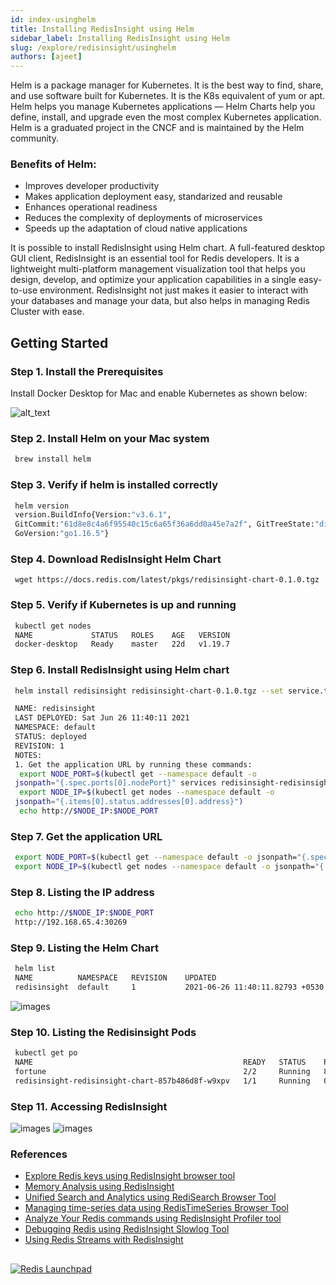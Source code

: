 ```yaml
---
id: index-usinghelm
title: Installing RedisInsight using Helm 
sidebar_label: Installing RedisInsight using Helm
slug: /explore/redisinsight/usinghelm
authors: [ajeet]
---
```




Helm is a package manager for Kubernetes. It is the best way to find, share, and use software built for Kubernetes. It is the K8s equivalent of yum or apt.
Helm helps you manage Kubernetes applications — Helm Charts help you define, install, and upgrade even the most complex Kubernetes application. Helm is a graduated project in the CNCF and is maintained by the Helm community.

### Benefits of Helm:

- Improves developer productivity
- Makes application deployment easy, standarized and reusable
- Enhances operational readiness
- Reduces the complexity of deployments of microservices
- Speeds up the adaptation of cloud native applications

It is possible to install RedisInsight using Helm chart. A full-featured desktop GUI client, RedisInsight is an essential tool for Redis developers. It is a lightweight multi-platform management visualization tool that helps you design, develop, and optimize your application capabilities in a single easy-to-use environment. RedisInsight not just makes it easier to interact with your databases and manage your data, but also helps in managing Redis Cluster with ease.

## Getting Started


### Step 1. Install the Prerequisites

Install Docker Desktop for Mac and enable Kubernetes as shown below:

![alt_text](images/image1.png)

### Step 2. Install Helm on your Mac system 


 ```bash
  brew install helm
 ```


### Step 3. Verify if helm is installed correctly

 ```bash 
  helm version
  version.BuildInfo{Version:"v3.6.1",   
  GitCommit:"61d8e8c4a6f95540c15c6a65f36a6dd0a45e7a2f", GitTreeState:"dirty", 
  GoVersion:"go1.16.5"}
 ```

### Step 4. Download RedisInsight Helm Chart

 ```
  wget https://docs.redis.com/latest/pkgs/redisinsight-chart-0.1.0.tgz
 ```

### Step 5. Verify if Kubernetes is up and running

 ```bash
  kubectl get nodes
  NAME             STATUS   ROLES    AGE   VERSION 
  docker-desktop   Ready    master   22d   v1.19.7
 ```

### Step 6. Install RedisInsight using Helm chart


```bash
 helm install redisinsight redisinsight-chart-0.1.0.tgz --set service.type=NodePort

 NAME: redisinsight
 LAST DEPLOYED: Sat Jun 26 11:40:11 2021
 NAMESPACE: default 
 STATUS: deployed
 REVISION: 1
 NOTES:
 1. Get the application URL by running these commands:
  export NODE_PORT=$(kubectl get --namespace default -o   
 jsonpath="{.spec.ports[0].nodePort}" services redisinsight-redisinsight-chart)
  export NODE_IP=$(kubectl get nodes --namespace default -o  
 jsonpath="{.items[0].status.addresses[0].address}")
  echo http://$NODE_IP:$NODE_PORT
```

### Step 7. Get the application URL 

 ```bash
  export NODE_PORT=$(kubectl get --namespace default -o jsonpath="{.spec.ports[0].nodePort}" services redisinsight-redisinsight-chart)
  export NODE_IP=$(kubectl get nodes --namespace default -o jsonpath="{.items[0].status.addresses[0].address}")
 ```

### Step 8. Listing the IP address

 ```bash
  echo http://$NODE_IP:$NODE_PORT
  http://192.168.65.4:30269
 ```

### Step 9. Listing the Helm Chart

 ```bash
  helm list
  NAME        	NAMESPACE	REVISION	UPDATED                            	STATUS  	CHART                   	APP VERSION
  redisinsight	default  	1       	2021-06-26 11:40:11.82793 +0530 IST	deployed	redisinsight-chart-0.1.0
 ```

![images](images/image2.png)

### Step 10. Listing the Redisinsight Pods

 ```bash
  kubectl get po
  NAME                                               READY   STATUS    RESTARTS   AGE
  fortune                                            2/2     Running   8          22d
  redisinsight-redisinsight-chart-857b486d8f-w9xpv   1/1     Running   0          15m
 ```

### Step 11. Accessing RedisInsight


![images](images/image3.png)
![images](images/image_4.png)

### References

- [Explore Redis keys using RedisInsight browser tool](/explore/redisinsight/browser)
- [Memory Analysis using RedisInsight](/explore/redisinsight/memoryanalyzer)
- [Unified Search and Analytics using RediSearch Browser Tool](/explore/redisinsight/redisearch)
- [Managing time-series data using RedisTimeSeries Browser Tool](/explore/redisinsight/redistimeseries)
- [Analyze Your Redis commands using RedisInsight Profiler tool](/explore/redisinsight/profiler)
- [Debugging Redis using RedisInsight Slowlog Tool](/explore/redisinsight/slowlog)
- [Using Redis Streams with RedisInsight](/explore/redisinsight/streams)

##

<div>
<a href="https://launchpad.redis.com" target="_blank" rel="noopener" className="link"> <img src="/img/launchpad.png"  className="thumb" loading="lazy" alt="Redis Launchpad" /></a>
</div>
